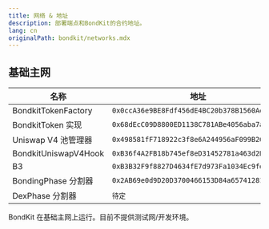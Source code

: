 ```yaml
---
title: 网络 & 地址
description: 部署端点和BondKit的合约地址。
lang: cn
originalPath: bondkit/networks.mdx
---
```

## 基础主网

| 名称 | 地址 |
|------|---------|
| BondkitTokenFactory | `0x0ccA36e9BE8Fdf456dE4BC20b378B1560Aeb6653` |
| BondkitToken 实现 | `0x68dEcC09D8800ED1138C781ABe4056aba7a4eF7E` |
| Uniswap V4 池管理器 | `0x498581fF718922c3f8e6A244956aF099B2652b2b` |
| BondkitUniswapV4Hook | `0xB36f4A2FB18b745ef8eD31452781a463d2B3f0cC` |
| B3 | `0xB3B32F9f8827D4634fE7d973Fa1034Ec9fdDB3B3` |
| BondingPhase 分割器 | `0x2AB69e0d9D20D3700466153D84a6574128154Fd2` |
| DexPhase 分割器 | `待定` |

<Note>
BondKit 在基础主网上运行。目前不提供测试网/开发环境。
</Note>
